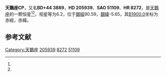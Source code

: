 {{Starbox begin
| name = 天鵝座CP
}}
{{Starbox observe
| epoch = [[J2000.0|J2000.0]]
| constell = [[天鵝座|天鵝座]]<ref name=SIMBAD>{{cite web
 | url=http://simbad.u-strasbg.fr/simbad/sim-id?Ident=HR+8272
 | title=Pulsating variable Star
 | publisher=Centre de Données astronomiques de Strasbourg
 | work=SIMBAD
 | accessdate=2012-07-13
 | archive-date=2016-03-16
 | archive-url=https://web.archive.org/web/20160316123749/http://simbad.u-strasbg.fr/simbad/sim-id?Ident=HR+8272
 | dead-url=no
 }}</ref><ref name=DATA>{{cite web
 | url=http://vizier.u-strasbg.fr/viz-bin/VizieR-5?-out.add=.&-source=5050&-corr=PK=HR&-out.max=9999&HR=8272
 | title=VizieR Detailed Page
 | accessdate=2012-07-13
 | archive-date=2016-03-05
 | archive-url=https://web.archive.org/web/20160305004048/http://vizier.u-strasbg.fr/viz-bin/VizieR-5?-out.add=.&-source=5050&-corr=PK=HR&-out.max=9999&HR=8272
 | dead-url=no
 }}</ref>
| 星官 = 
| ra = {{RA|21|37|27.9}}<ref name=SIMBAD /><ref name=DATA />
| dec = {{DEC|+44|41|48}}<ref name=SIMBAD /><ref name=DATA />
| appmag_v = 6.2<ref name=SIMBAD /><ref name=DATA />
}}
{{Starbox character
| class = A7III<ref name=SIMBAD /><ref name=DATA />
| b-v = 0.19<ref name=SIMBAD /><ref name=DATA />
| u-b = <ref name=SIMBAD /><ref name=DATA />
| r-i = <ref name=SIMBAD /><ref name=DATA />
| variable = 
}}
{{Starbox astrometry
| radial_v = 
| prop_mo_ra = 4
| parallax = 
| p_error = 
}}
{{Starbox catalog
| names =BD+44 3889，[[SAO星表|SAO]] 51109，[[HD星表|HD]] 205939，[[HR星表|HR]] 8272}}
{{Starbox reference |Simbad=HR+8272}}
{{Starbox end}}

'''天鵝座CP'''，又名'''BD+44 3889'''，'''HD 205939'''、'''SAO 51109'''、'''HR 8272'''，是[[天鵝座|天鵝座]]的一颗恒星<ref name=SIMBAD /><ref name=DATA />，视星等为6.2，位于[[銀道座標系|銀經]]90.59，[[銀道座標系|銀緯]]-5.65，其[[B1900.0|B1900.0]]坐标为赤經{{RA|21|33|37.8}}，赤緯{{DEC|+44|-5.65|51}}。

== 参考文献 ==
{{reflist}}

{{star-stub}}

{{天鵝座恒星}}
[[Category:天鵝座|Category:天鵝座]]
[[Category:HD和HDE天體|205939]]
[[Category:HR天體|8272]]
[[Category:SAO天體|51109]]